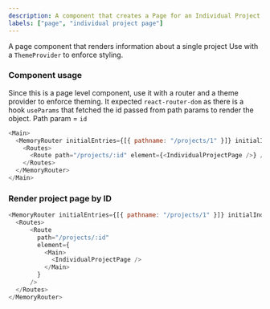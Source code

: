 ```yaml
---
description: A component that creates a Page for an Individual Project
labels: ["page", "individual project page"]
---
```



A page component that renders information about a single project
Use with a `ThemeProvider` to enforce styling.

### Component usage

Since this is a page level component, use it with a router and a theme provider to enforce theming.
It expected `react-router-dom` as there is a hook `useParams` that fetched the id passed from path params to render the object.
Path param = `id`

```js
<Main>
  <MemoryRouter initialEntries={[{ pathname: "/projects/1" }]} initialIndex={0}>
    <Routes>
      <Route path="/projects/:id" element={<IndividualProjectPage />} />
    </Routes>
  </MemoryRouter>
</Main>
```

### Render project page by ID

```js live
<MemoryRouter initialEntries={[{ pathname: "/projects/1" }]} initialIndex={0}>
  <Routes>
      <Route
        path="/projects/:id"
        element={
          <Main>
            <IndividualProjectPage />
          </Main>
        }
      />
  </Routes>
</MemoryRouter>
```
